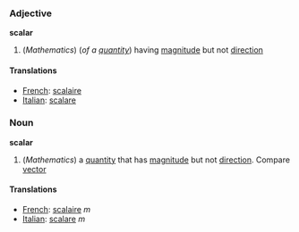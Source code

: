 ===Adjective===
'''scalar'''

#(''Mathematics'') (''of a [[quantity]]'') having [[magnitude]] but not [[direction]]

====Translations====

*[[French]]: [[scalaire]]
*[[Italian]]: [[scalare]]

===Noun===
'''scalar'''

#(''Mathematics'') a [[quantity]] that has [[magnitude]] but not [[direction]].  Compare [[vector]]

====Translations====

*[[French]]: [[scalaire]] ''m''
*[[Italian]]: [[scalare]] ''m''